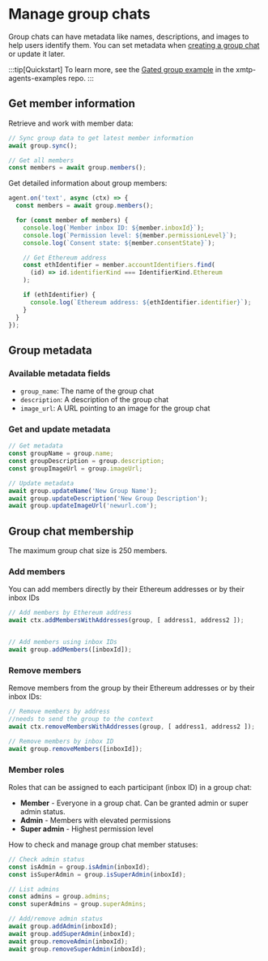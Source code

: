 # Manage group chats

Group chats can have metadata like names, descriptions, and images to help users identify them. You can set metadata when [creating a group chat](/agents/build-agents/create-conversations) or update it later.

:::tip[Quickstart]
To learn more, see the [Gated group example](https://github.com/ephemeraHQ/xmtp-agent-examples/tree/main/examples/xmtp-gated-group) in the xmtp-agents-examples repo.
:::

## Get member information

Retrieve and work with member data:

```js [Node]
// Sync group data to get latest member information
await group.sync();

// Get all members
const members = await group.members();
```

Get detailed information about group members:

```typescript
agent.on('text', async (ctx) => {
  const members = await group.members();

  for (const member of members) {
    console.log(`Member inbox ID: ${member.inboxId}`);
    console.log(`Permission level: ${member.permissionLevel}`);
    console.log(`Consent state: ${member.consentState}`);

    // Get Ethereum address
    const ethIdentifier = member.accountIdentifiers.find(
      (id) => id.identifierKind === IdentifierKind.Ethereum
    );

    if (ethIdentifier) {
      console.log(`Ethereum address: ${ethIdentifier.identifier}`);
    }
  }
});
```

## Group metadata

### Available metadata fields

- `group_name`: The name of the group chat
- `description`: A description of the group chat
- `image_url`: A URL pointing to an image for the group chat

### Get and update metadata

```js [Node]
// Get metadata
const groupName = group.name;
const groupDescription = group.description;
const groupImageUrl = group.imageUrl;

// Update metadata
await group.updateName('New Group Name');
await group.updateDescription('New Group Description');
await group.updateImageUrl('newurl.com');
```

## Group chat membership


The maximum group chat size is 250 members.

### Add members

You can add members directly by their Ethereum addresses or by their inbox IDs

```js [Node]
// Add members by Ethereum address
await ctx.addMembersWithAddresses(group, [ address1, address2 ]);


// Add members using inbox IDs
await group.addMembers([inboxId]);
```

### Remove members

Remove members from the group by their Ethereum addresses or by their inbox IDs:

```js [Node]
// Remove members by address
//needs to send the group to the context
await ctx.removeMembersWithAddresses(group, [ address1, address2 ]);

// Remove members by inbox ID
await group.removeMembers([inboxId]);
```

### Member roles

Roles that can be assigned to each participant (inbox ID) in a group chat:

- **Member** - Everyone in a group chat. Can be granted admin or super admin status.
- **Admin** - Members with elevated permissions
- **Super admin** - Highest permission level

How to check and manage group chat member statuses:

```js [Node]
// Check admin status
const isAdmin = group.isAdmin(inboxId);
const isSuperAdmin = group.isSuperAdmin(inboxId);

// List admins
const admins = group.admins;
const superAdmins = group.superAdmins;

// Add/remove admin status
await group.addAdmin(inboxId);
await group.addSuperAdmin(inboxId);
await group.removeAdmin(inboxId);
await group.removeSuperAdmin(inboxId);
```